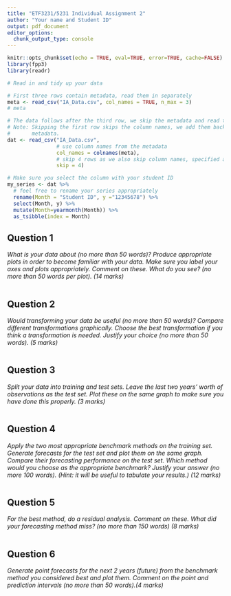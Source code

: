 ```yaml
---
title: "ETF3231/5231 Individual Assignment 2"
author: "Your name and Student ID"
output: pdf_document
editor_options: 
  chunk_output_type: console
---
```


```r
knitr::opts_chunk$set(echo = TRUE, eval=TRUE, error=TRUE, cache=FALSE)
library(fpp3)
library(readr)
```

```r
# Read in and tidy up your data

# First three rows contain metadata, read them in separately
meta <- read_csv("IA_Data.csv", col_names = TRUE, n_max = 3)
# meta

# The data follows after the third row, we skip the metadata and read the data. 
# Note: Skipping the first row skips the column names, we add them back from the
#       metadata.
dat <- read_csv("IA_Data.csv", 
                # use column names from the metadata
                col_names = colnames(meta),
                # skip 4 rows as we also skip column names, specified above
                skip = 4)

# Make sure you select the column with your student ID
my_series <- dat %>% 
  # feel free to rename your series appropriately
  rename(Month = "Student ID", y ="12345678") %>%
  select(Month, y) %>% 
  mutate(Month=yearmonth(Month)) %>% 
  as_tsibble(index = Month)
```

## Question 1

*What is your data about (no more than 50 words)? Produce appropriate plots in order to become familiar with your data. Make sure you label your axes and plots appropriately. Comment on these. What do you see? (no more than 50 words per plot). (14 marks)*

```r

```

\newpage
## Question 2

*Would transforming your data be useful (no more than 50 words)? Compare different transformations graphically. Choose the best transformation if you think a transformation is needed. Justify your choice (no more than 50 words). (5 marks)*

```r

```


\newpage
## Question 3

*Split your data into training and test sets. Leave the last two years’ worth of observations as the test set. Plot these on the same graph to make sure you have done this properly. (3 marks)*

```r

```
\newpage
## Question 4

*Apply the two most appropriate benchmark methods on the training set. Generate forecasts for the test set and plot them on the same graph. Compare their forecasting performance on the test set. Which method would you choose as the appropriate benchmark? Justify your answer (no more 100 words). (Hint: it will be useful to tabulate your results.) (12 marks)*

```r

```
\newpage
## Question 5

*For the best method, do a residual analysis. Comment on these. What did your forecasting method miss?  (no more than 150 words) (8 marks)*

```r

```
\newpage
## Question 6

*Generate point forecasts for the next 2 years (future) from the benchmark method you considered best and plot them. Comment on the point and prediction intervals (no more than 50 words).(4 marks)*

```r

```
